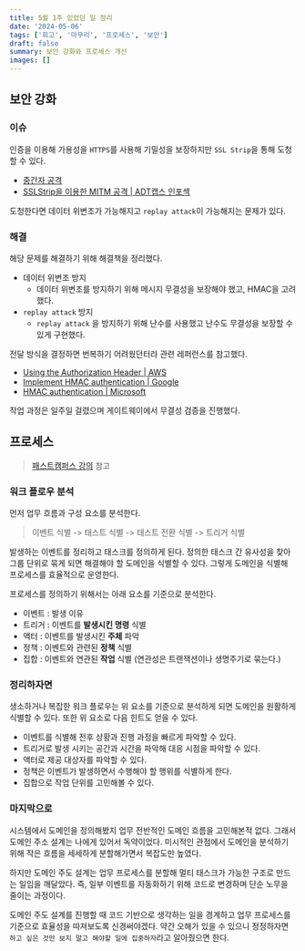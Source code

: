 ```yaml
---
title: 5월 1주 있었던 일 정리
date: '2024-05-06'
tags: ['회고', '마무리', '프로세스', '보안']
draft: false
summary: 보안 강화와 프로세스 개선
images: []
---
```


## 보안 강화

### 이슈

인증을 이용해 가용성을 `HTTPS`를 사용해 기밀성을 보장하지만 `SSL Strip`을 통해 도청할 수 있다.

- [중간자 공격](https://ko.wikipedia.org/wiki/%EC%A4%91%EA%B0%84%EC%9E%90_%EA%B3%B5%EA%B2%A9)
- [SSLStrip을 이용한 MITM 공격 | ADT캡스 인포섹](https://blog.naver.com/skinfosec2000/220601267742)

도청한다면 데이터 위변조가 가능해지고 `replay attack`이 가능해지는 문제가 있다.

### 해결

해당 문제를 해결하기 위해 해결책을 정리했다.

- 데이터 위변조 방지
  - 데이터 위변조를 방지하기 위해 메시지 무결성을 보장해야 했고, HMAC을 고려했다.
- `replay attack` 방지
  - `replay attack` 을 방지하기 위해 난수를 사용했고 난수도 무결성을 보장할 수 있게 구현했다.

전달 방식을 결정하면 번복하기 어려웠던터라 관련 레퍼런스를 참고했다.

- [Using the Authorization Header | AWS](https://docs.aws.amazon.com/AmazonS3/latest/API/sigv4-auth-using-authorization-header.html)
- [Implement HMAC authentication | Google](https://support.google.com/admanager/answer/7637490?hl=en)
- [HMAC authentication | Microsoft](https://learn.microsoft.com/en-us/azure/azure-app-configuration/rest-api-authentication-hmac)

작업 과정은 일주일 걸렸으며 게이트웨이에서 무결성 검증을 진행했다.

## 프로세스

> [패스트캠퍼스 강의](https://fastcampus.co.kr/dev_online_bedata) 참고

### 워크 플로우 분석

먼저 업무 흐름과 구성 요소를 분석한다.

> 이벤트 식별 -> 태스트 식별 -> 태스트 전환 식별 -> 트리거 식별

발생하는 이벤트를 정리하고 태스크를 정의하게 된다.
정의한 태스크 간 유사성을 찾아 그룹 단위로 묶게 되면 해결해야 할 도메인을 식별할 수 있다.
그렇게 도메인을 식별해 프로세스를 효율적으로 운영한다.

프로세스를 정의하기 위해서는 아래 요소를 기준으로 분석한다.

- 이벤트 : 발생 이유
- 트리거 : 이벤트를 **발생시킨 명령** 식별
- 액터 : 이벤트를 발생시킨 **주체** 파악
- 정책 : 이벤트와 관련된 **정책** 식별
- 집합 : 이벤트와 연관된 **작업** 식별 (연관성은 트랜잭션이나 생명주기로 묶는다.)

### 정리하자면

생소하거나 복잡한 워크 플로우는 위 요소를 기준으로 분석하게 되면 도메인을 원활하게 식별할 수 있다.
또한 위 요소로 다음 힌트도 얻을 수 있다.

- 이벤트를 식별해 전후 상황과 진행 과정을 빠르게 파악할 수 있다.
- 트리거로 발생 시키는 공간과 시간을 파악해 대응 시점을 파악할 수 있다.
- 액터로 제공 대상자를 파악할 수 있다.
- 정책은 이벤트가 발생하면서 수행해야 할 행위를 식별하게 한다.
- 집합으로 작업 단위를 고민해볼 수 있다.

### 마지막으로

시스템에서 도메인을 정의해봤지 업무 전반적인 도메인 흐름을 고민해본적 없다.
그래서 도메인 주소 설계는 나에게 있어서 독약이었다.
미시적인 관점에서 도메인을 분석하기 위해 작은 흐름을 세세하게 분할해가면서 복잡도만 높였다.

하지만 도메인 주도 설계는 업무 프로세스를 분할해 멀티 태스크가 가능한 구조로 만드는 일임을 깨달았다.
즉, 일부 이벤트를 자동화하기 위해 코드로 변경하며 단순 노무을 줄이는 과정이다.

도메인 주도 설계를 진행할 때 코드 기반으로 생각하는 일을 경계하고 업무 프로세스를 기준으로 효율성을 따져보도록 신경써야겠다.
약간 오해가 있을 수 있으니 정정하자면 `하고 싶은 것만 보지 말고 해야할 일에 집중하자`라고 알아줬으면 한다.